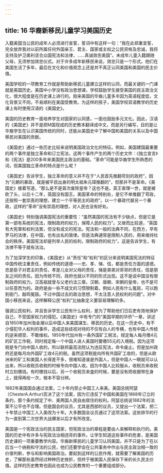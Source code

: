 ```yaml
---
---
---
```

title: 16 华裔新移民儿童学习美国历史
---




入籍美国当公民的成年人必须进行宣誓，誓词中有这样一句：“我在此郑重宣誓，完全放弃我对以前所属任何外国亲王、君主、国家或主权之公民资格及忠诚，我将支持及护卫美利坚合众国宪法和法律，……真诚效忠美国”。未成年儿童入籍跟随父母，无须参加效忠仪式。对于许多成年新移民来说，效忠只是一个形式。他们在美国生活了多年，最后在文化和价值观念上还是并不真正认同美国和美国的民主价值。

美国学校的一项教育工作就是帮助新移民儿童建立这样的认同，而最关键的一门课就是美国历史。美国中小学没有政治思想课，学校鼓励学生接受美国的民主政治文化，很大程度是在历史课上进行的。刚来美国的华裔儿童多半因为英语程度低，文化背景又不同，不易顺利在美国受教育。为这样的孩子，美国学校双语教学的历史课上有时使用汉语的《美国史》。

美国的历史教育一面培养学生对国家的认同感，一面也鼓励多元文化。因此，汉语的《美国史》并不是把M国现成的历史教本翻译成中文，而是另行编写，目的是让华裔学生在认识美国传统的同时，还能从美国史中了解中国和美国的关系以及中国移民对美国的贡献。

《美国史》通过一些历史比较来说明美国政治文化的特征。例如，美国建国最重要的两个事件是独立革命和订立宪法，这两个事件产生的两个历史文件：《独立宣言》和《宪法》是200多年来美国民主政治的基础。“革命”可能是华裔学生所熟悉的词，但美国独立革命的特点是什么呢？

《美国史》告诉学生，独立革命的意义并不在于“人民首先推翻苛刻的政府”，因为“元朝的暴政，就是被平民出身的明太祖朱元璋推翻的”，但那并不是革命。《美国史》接着写道，“那么是不是首次废除皇帝？这也不是。英王查理一世，就是被砍了头，以后十二年，英国没有国王。美国革命的特别处，是它不单推翻了苛政，还按照一套崇髙的理想，建立一个平等民主的政府”。以一个暴政代替另一个暴政，这样的“革命”没有崇高的理想，对人民也没有好处。

《美国史》特别强调美国宪法的重要性：“虽然美国的宪法有不少缺点，但是它是第一部有系统的宪法，限制政府的权力，保障人民的权力”。又继而比较道，“英国有大宪章和权利法案，但没有成文的宪法。宪法和一般的法典不同，在西方，早有罗马的法律，在中国，也有出名的唐律。但是法典通常是限制人民的，用来维持社会的秩序。美国宪法却是列举人民的权利，限制政府的权力”。这是告诉学生，有法律不等于就有法治。

为了加深学生的印象，《美国史》从“责任”和“权利”的区分来说明美国宪法的特征中国传统注重责任，例如传统的道德——忠、孝、悌、信，都是责任方面的道德。忠是臣子对君主的责任，孝是儿女对父母的责任，悌是弟弟对哥哥的责任，信是朋友之间的责任。因为传统不同，政府也就以不同的形式出现。这不是说中国没有限制政府的权力。汉高祖就曾与父老约法三章。汉朝、唐朝、宋朝的皇帝，也不是可以任意而为的。政府是由一些不成文的习惯限制着。例如人民有什么冤屈，可以跑到衙门，敲鸣冤鼓。不过中国过去的政治思想，不太注意人民权利的问题”。对中国小移民来说，这样解释公民“权利”比抽象定义要容易理解的多。

强调公民权利，并且告诉学生公民有什么权利，是为了帮助他们日后吏有效地保护自己，不受国家权力的侵犯。《美国史》中有专门的“美国早期的华侨”一章，讲述自1850年加州淘金潮以后中国人来美国谋生、移民的历史。在这一历史中，有不少侵犯华人权利的事件，造成这些歧视对待的不仅有白人的专横，也有中国人传统的逆来顺受、不敢维权。1850年代加州有一条外国矿工税法，规定每人每月缴4元的矿区工作税，同时规定每一个中国人进人美国时要缴55元的入境税。因为这项税是专门向中国人收的，所以联邦最高法院认为违反宪法，命令废止。但是加州政府还是每月向外国矿工收4元的税。虽然这项税是向所有外国矿工收的，但是从欧洲来的矿工和美国人长得差不多，很难知道谁是外国人，但是中国人一眼就可以认出来，所以收税员收税的时候专向中国人收。因为中国人比较服从，收税员来收税时立刻缴钱。有时缴钱以后，另一个收税员来査的时候，要是没有把收据带在身上，就得再给一次，根本不容分辨。

1882年美国国会通过法案，二十年内禁止中国工人来美。美国总统阿瑟（ChesterA.Arthur)否决了这个法案，因为它违反了中国和美国在1868年订立的条约，那个条约规定了中、美两国人民自由居住的权利。阿瑟总统说1882年的法案不公平也不合理。但是国会的议员，尤其是西部的议员，又提出一个法案，把二十年禁止中国工人入美改为十年。大多数国会议员通过了这项法案。这些排华的行为一直到第二次世界大战爆发以后才有所改变。

美国是一个宪政法治的民主国家，但宪政法治的章程是要由人来解释和执行的。美国的历史中有许多与宪政法治相违背的事件。让学生知道这些事件的危害，是美国历史课的一项重要教学内容。华裔新移民的儿童学习认同美国，并不只是为了在以后当一个纳税和守法的公民，他们还要学会在公共事务中作出与民主政治相一致的价值判断，参与和影响美国政治。要起到这样的公民作用，就需要了解美国的历史，了解那些虽然经过种种历史挫折，但终于被美国人民保存下来的长久民主价值。这样的历史教育也因此也成为公民教育的一个重要组成部分。